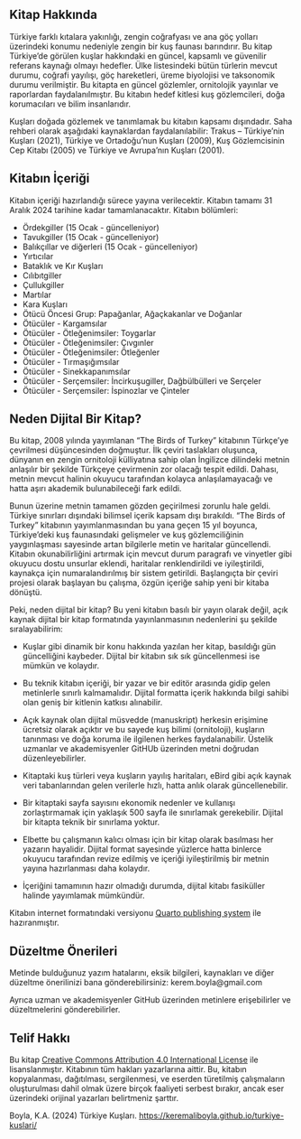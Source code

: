 ## Kitap Hakkında {.unnumbered}

Türkiye farklı kıtalara yakınlığı, zengin coğrafyası ve ana göç yolları üzerindeki konumu nedeniyle zengin bir kuş faunası barındırır. Bu kitap Türkiye'de görülen kuşlar hakkındaki en güncel, kapsamlı ve güvenilir referans kaynağı olmayı hedefler. Ülke listesindeki bütün türlerin mevcut durumu, coğrafi yayılışı, göç hareketleri, üreme biyolojisi ve taksonomik durumu verilmiştir. Bu kitapta en güncel gözlemler, ornitolojik yayınlar ve raporlardan faydalanılmıştır. Bu kitabın hedef kitlesi kuş gözlemcileri, doğa korumacıları ve bilim insanlarıdır.

Kuşları doğada gözlemek ve tanımlamak bu kitabın kapsamı dışındadır. Saha rehberi olarak aşağıdaki kaynaklardan faydalanılabilir: Trakus – Türkiye’nin Kuşları (2021), Türkiye ve Ortadoğu'nun Kuşları (2009), Kuş Gözlemcisinin Cep Kitabı (2005) ve Türkiye ve Avrupa'nın Kuşları (2001).

## Kitabın İçeriği

Kitabın içeriği hazırlandığı sürece yayına verilecektir. Kitabın tamamı 31 Aralık 2024 tarihine kadar tamamlanacaktır. Kitabın bölümleri:

-   Ördekgiller (15 Ocak - güncelleniyor)
-   Tavukgiller (15 Ocak - güncelleniyor)
-   Balıkçıllar ve diğerleri (15 Ocak - güncelleniyor)
-   Yırtıcılar
-   Bataklık ve Kır Kuşları
-   Cılıbıtgiller
-   Çullukgiller
-   Martılar
-   Kara Kuşları
-   Ötücü Öncesi Grup: Papağanlar, Ağaçkakanlar ve Doğanlar
-   Ötücüler - Kargamsılar
-   Ötücüler - Ötleğenimsiler: Toygarlar
-   Ötücüler - Ötleğenimsiler: Çıvgınler
-   Ötücüler - Ötleğenimsiler: Ötleğenler
-   Ötücüler - Tırmaşığımsılar
-   Ötücüler - Sinekkapanımsılar
-   Ötücüler - Serçemsiler: İncirkuşugiller, Dağbülbülleri ve Serçeler
-   Ötücüler - Serçemsiler: İspinozlar ve Çinteler

## **Neden Dijital Bir Kitap?**

Bu kitap, 2008 yılında yayımlanan "The Birds of Turkey" kitabının Türkçe'ye çevrilmesi düşüncesinden doğmuştur. İlk çeviri taslakları oluşunca, dünyanın en zengin ornitoloji külliyatına sahip olan İngilizce dilindeki metnin anlaşılır bir şekilde Türkçeye çevirmenin zor olacağı tespit edildi. Dahası, metnin mevcut halinin okuyucu tarafından kolayca anlaşılamayacağı ve hatta aşırı akademik bulunabileceği fark edildi.

Bunun üzerine metnin tamamen gözden geçirilmesi zorunlu hale geldi. Türkiye sınırları dışındaki bilimsel içerik kapsam dışı bırakıldı. "The Birds of Turkey" kitabının yayımlanmasından bu yana geçen 15 yıl boyunca, Türkiye'deki kuş faunasındaki gelişmeler ve kuş gözlemciliğinin yaygınlaşması sayesinde artan bilgilerle metin ve haritalar güncellendi. Kitabın okunabilirliğini artırmak için mevcut durum paragrafı ve vinyetler gibi okuyucu dostu unsurlar eklendi, haritalar renklendirildi ve iyileştirildi, kaynakça için numaralandırılmış bir sistem getirildi. Başlangıçta bir çeviri projesi olarak başlayan bu çalışma, özgün içeriğe sahip yeni bir kitaba dönüştü.

Peki, neden dijital bir kitap? Bu yeni kitabın basılı bir yayın olarak değil, açık kaynak dijital bir kitap formatında yayınlanmasının nedenlerini şu şekilde sıralayabilirim:

-   Kuşlar gibi dinamik bir konu hakkında yazılan her kitap, basıldığı gün güncelliğini kaybeder. Dijital bir kitabın sık sık güncellenmesi ise mümkün ve kolaydır.

-   Bu teknik kitabın içeriği, bir yazar ve bir editör arasında gidip gelen metinlerle sınırlı kalmamalıdır. Dijital formatta içerik hakkında bilgi sahibi olan geniş bir kitlenin katkısı alınabilir.

-   Açık kaynak olan dijital müsvedde (manuskript) herkesin erişimine ücretsiz olarak açıktır ve bu sayede kuş bilimi (ornitoloji), kuşların tanınması ve doğa koruma ile ilgilenen herkes faydalanabilir. Üstelik uzmanlar ve akademisyenler GitHUb üzerinden metni doğrudan düzenleyebilirler.

-   Kitaptaki kuş türleri veya kuşların yayılış haritaları, eBird gibi açık kaynak veri tabanlarından gelen verilerle hızlı, hatta anlık olarak güncellenebilir.

-   Bir kitaptaki sayfa sayısını ekonomik nedenler ve kullanışı zorlaştırmamak için yaklaşık 500 sayfa ile sınırlamak gerekebilir. Dijital bir kitapta teknik bir sınırlama yoktur.

-   Elbette bu çalışmanın kalıcı olması için bir kitap olarak basılması her yazarın hayalidir. Dijital format sayesinde yüzlerce hatta binlerce okuyucu tarafından revize edilmiş ve içeriği iyileştirilmiş bir metnin yayına hazırlanması daha kolaydır.

-   İçeriğini tamamının hazır olmadığı durumda, dijital kitabı fasiküller halinde yayımlamak mümkündür.

Kitabın internet formatındaki versiyonu [Quarto publishing system](https://quarto.org/) ile hazıranmıştır.

## Düzeltme Önerileri

Metinde bulduğunuz yazım hatalarını, eksik bilgileri, kaynakları ve diğer düzeltme önerilinizi bana gönderebilirsiniz: kerem.boyla\@gmail.com

Ayrıca uzman ve akademisyenler GitHub üzerinden metinlere erişebilirler ve düzeltmelerini gönderebilirler.

## Telif Hakkı

Bu kitap [Creative Commons Attribution 4.0 International License](https://creativecommons.org/licenses/by/4.0/) ile lisanslanmıştır. Kitabının tüm hakları yazarlarına aittir. Bu, kitabın kopyalanması, dağıtılması, sergilenmesi, ve eserden türetilmiş çalışmaların oluşturulması dahil olmak üzere birçok faaliyeti serbest bırakır, ancak eser üzerindeki orijinal yazarları belirtmeniz şarttır.

Boyla, K.A. (2024) Türkiye Kuşları. <https://keremaliboyla.github.io/turkiye-kuslari/>

